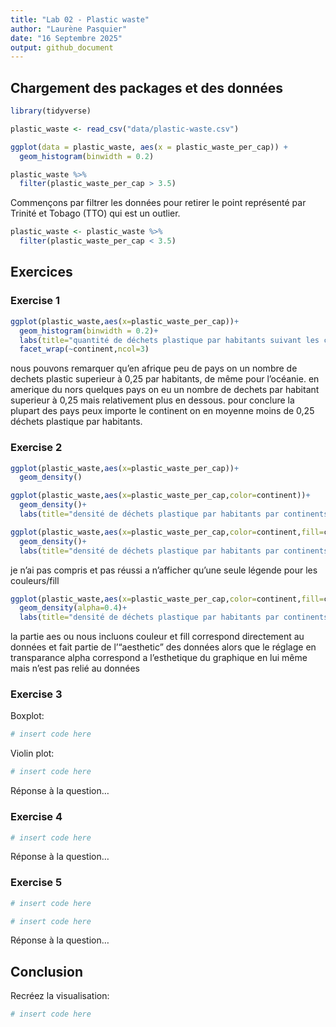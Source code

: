 ```yaml
---
title: "Lab 02 - Plastic waste"
author: "Laurène Pasquier"
date: "16 Septembre 2025"
output: github_document
---
```


## Chargement des packages et des données

```r
library(tidyverse) 
```

```r
plastic_waste <- read_csv("data/plastic-waste.csv")
```
```r
ggplot(data = plastic_waste, aes(x = plastic_waste_per_cap)) +
  geom_histogram(binwidth = 0.2)
```
```r
plastic_waste %>%
  filter(plastic_waste_per_cap > 3.5)
```
Commençons par filtrer les données pour retirer le point représenté par Trinité et Tobago (TTO) qui est un outlier.

```r
plastic_waste <- plastic_waste %>%
  filter(plastic_waste_per_cap < 3.5)
```


## Exercices

### Exercise 1

```r
ggplot(plastic_waste,aes(x=plastic_waste_per_cap))+
  geom_histogram(binwidth = 0.2)+
  labs(title="quantité de déchets plastique par habitants suivant les continents",x="déchets plastique par habitants")+
  facet_wrap(~continent,ncol=3)
```
nous pouvons remarquer qu'en afrique peu de pays on un nombre de dechets plastic superieur à 0,25 par habitants, de même pour l'océanie. en amerique du nors quelques pays on eu un nombre de dechets par habitant superieur à 0,25 mais relativement plus en dessous. pour conclure la plupart des pays peux importe le continent on en moyenne moins de 0,25 déchets plastique par habitants.

### Exercise 2

```r
ggplot(plastic_waste,aes(x=plastic_waste_per_cap))+
  geom_density()
```

```r
ggplot(plastic_waste,aes(x=plastic_waste_per_cap,color=continent))+
  geom_density()+
  labs(title="densité de déchets plastique par habitants par continents",x="déchets plastique par habitants",y="densité",color="continents" )
```
```r
ggplot(plastic_waste,aes(x=plastic_waste_per_cap,color=continent,fill=continent))+
  geom_density()+
  labs(title="densité de déchets plastique par habitants par continents",x="déchets plastique par habitants",y="densité",fill="continents" )
```
je n'ai pas compris et pas réussi a n'afficher qu'une seule légende pour les couleurs/fill

```r
ggplot(plastic_waste,aes(x=plastic_waste_per_cap,color=continent,fill=continent))+
  geom_density(alpha=0.4)+
  labs(title="densité de déchets plastique par habitants par continents",x="déchets plastique par habitants",y="densité",fill="continents" )
```
la partie aes ou nous incluons couleur et fill correspond directement au données et fait partie de l'"aesthetic" des données alors que le réglage en transparance alpha correspond a l'esthetique du graphique en lui même mais n'est pas relié au données

### Exercise 3

Boxplot:

```r
# insert code here
```

Violin plot:

```r
# insert code here
```

Réponse à la question...

### Exercise 4


```r
# insert code here
```

Réponse à la question...

### Exercise 5


```r
# insert code here
```

```r
# insert code here
```

Réponse à la question...

## Conclusion

Recréez la visualisation:

```r
# insert code here
```
